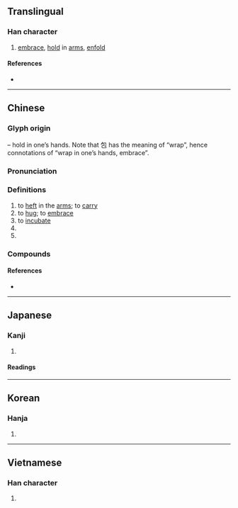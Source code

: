 {{also|抔}}
{{character info/new}}
==Translingual==
{{stroke order|strokes=8}}
{{ja-forms|抱|抱|抱}}

===Han character===
{{Han char|rn=64|rad=手|as=05|sn=8|four=57012|canj=QPRU|ids=⿰扌包}}

# [[embrace]], [[hold]] in [[arm]]s, [[enfold]]

====References====
* {{Han ref|kx=0423.080|dkj=11917|dj=0771.070|hdz=31856.040|uh=62B1|ud=25265|bh=A9EA|bd=43498}}

----

==Chinese==
{{zh-forms}}

===Glyph origin===
{{Han etyl}}
{{Han compound|手|t1=扌|包|ls=psc|c1=s|c2=p}} – hold in one’s hands. Note that 包 has the meaning of “wrap”, hence connotations of “wrap in one’s hands, embrace”.

===Pronunciation===
{{zh-pron
|m=bào
|m-s=bao4
|c=pou5,bou6,paau1
|c_note=bou6 - equivalent to {{zh-l|*菢}}; paau1 - equivalent to {{zh-l|*拋}}
|h=gd=pao4
|md=
|mn=qz:phǒ͘/tw,xm,zz:phō/qz:phǒ/qz:phǎu/tw,xm,zz:phāu/qz:pǎu/xm,zz:pāu
|mn_note=phǒ͘/phō - literary; phǒ/phǎu/phāu/pǎu/pāu - vernacular; pō - unknown dialect{{attention|nan}}
|mn-t=po6
|w=
|mc=y
|oc=y
|ma=y
|cat=v,cl,pn
}}

===Definitions===
{{zh-hanzi}}

# to [[heft]] in the [[arms]]; to [[carry]]
# to [[hug]]; to [[embrace]]
# to [[incubate]]
# {{zh-classifier|[[thing]]s held or encircled with both [[arm]]s (books, hay, firewood, trees, etc.)}}
# {{surname|lang=zh}}

===Compounds===
{{zh-der|擁抱|抱怨|抱歉|抱負|懷抱|抱有|抱抱|抱持|環抱|緊抱|合抱|抱拳|摟抱|萬分抱歉|不抱幻想|臨急抱佛腳|臨時抱佛腳|偎抱|初歸新抱落地孩兒|合抱之木，生於毫末|圍抱|平時不燒香，臨時抱佛腳|平時不燒香，急來抱佛腳|心抱|心抱仔|懷抱兒|急時抱佛腳|急來抱佛腳|打抱不平|投懷送抱|撫抱|抱不平|抱佛腳|抱養|抱怨|抱廈|抱團兒|抱團兒思維|抱大腿|抱頭|抱頭痛哭|抱頭鼠竄|抱委屈|抱娃娃|抱定|抱屈|抱恙|抱恨|抱恨終天|抱愧|抱憾|抱成一團|抱打不平|抱抱團|抱抱裝|抱摔|抱有幻想|抱枕|抱柱|抱殘守缺|抱犢崮|抱疚|抱病|抱病工作|抱窩|抱粗腿|抱罪|抱腳|抱腳兒|抱腰|抱薪救火|抱蛋|抱身兒|抱雞婆|攔腰抱住|拱抱|推襟送抱|新抱|水抱|琵琶別抱|蜘蛛抱蛋|襟抱|防抱死系統|抱笙}}

====References====
* {{thcwd|3956}}

{{zh-cat|Beginning}}

----

==Japanese==

===Kanji===
{{ja-kanji|grade=c|rs=手05}}

# {{defn|lang=ja|sort=手05}}

====Readings====
{{ja-readings
|goon=ぼう
|kanon=ほう
|kun=いだ-く, だ-く, かか-える
}}

----

==Korean==

===Hanja===
{{ko-hanja|hangeul=포|eumhun=|rv=po|mr=p'o|y=pho}}

# {{defn|lang=ko|sort=手05}}

----

==Vietnamese==

===Han character===
{{vi-hantu|[[bão]]|rs=手05}}

# {{defn|lang=vi|sort=手05}}